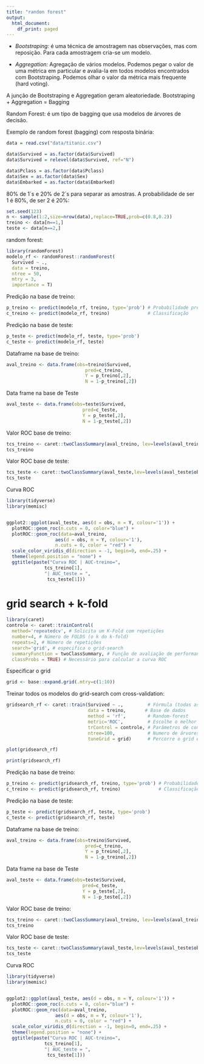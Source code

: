 ```yaml
---
title: "randon forest"
output:
  html_document:
    df_print: paged
---
```


- *Bootstraping:* é uma técnica de amostragem nas observações, mas com reposição. Para cada amostragem cria-se um modelo.

- *Aggregation:* Agregação de vários modelos. Podemos pegar o valor de uma métrica em particular e avalia-la em todos modelos encontrados com Bootstraping. Podemos olhar o valor da métrica mais frequente (hard voting).

A junção de Bootstraping e Aggregation geram aleatoriedade. 
Bootstraping + Aggregation = Bagging

Random Forest: é um tipo de bagging que usa modelos de árvores de decisão.

Exemplo de random forest (bagging) com resposta binária:

```r
data = read.csv("data/titanic.csv")

data$Survived = as.factor(data$Survived)
data$Survived = relevel(data$Survived, ref="N")

data$Pclass = as.factor(data$Pclass)
data$Sex = as.factor(data$Sex)
data$Embarked = as.factor(data$Embarked)
```

80% de 1´s e 20% de 2´s para separar as amostras. A probabilidade de ser 1 é 80%, de ser 2 é 20%:

```r
set.seed(123)
n <- sample(1:2,size=nrow(data),replace=TRUE,prob=c(0.8,0.2))
treino <- data[n==1,]
teste <- data[n==2,]
```

random forest:
```r
library(randomForest)
modelo_rf <- randomForest::randomForest(
  Survived ~ ., 
  data = treino, 
  ntree = 50,
  mtry = 3, 
  importance = T)
```

Predição na base de treino:

```r
p_treino <- predict(modelo_rf, treino, type='prob') # Probabilidade predita
c_treino <- predict(modelo_rf, treino)              # Classificação
```

Predição na base de teste:

```r
p_teste <- predict(modelo_rf, teste, type='prob')
c_teste <- predict(modelo_rf, teste)
```

Dataframe na base de treino:

```r
aval_treino <- data.frame(obs=treino$Survived, 
                             pred=c_treino,
                             Y = p_treino[,2],
                             N = 1-p_treino[,2])
```

Data frame na base de Teste

```r
aval_teste <- data.frame(obs=teste$Survived, 
                            pred=c_teste,
                            Y = p_teste[,2],
                            N = 1-p_teste[,2])
```

Valor ROC base de treino:

```r
tcs_treino <- caret::twoClassSummary(aval_treino, lev=levels(aval_treino$obs))
tcs_treino
```

Valor ROC base de teste:
```r
tcs_teste <- caret::twoClassSummary(aval_teste,lev=levels(aval_teste$obs))
tcs_teste
```

Curva ROC

```r
library(tidyverse)
library(memisc)


ggplot2::ggplot(aval_teste, aes(d = obs, m = Y, colour='1')) + 
  plotROC::geom_roc(n.cuts = 0, color="blue") +
  plotROC::geom_roc(data=aval_treino,
                  aes(d = obs, m = Y, colour='1'),
                  n.cuts = 0, color = "red") +
  scale_color_viridis_d(direction = -1, begin=0, end=.25) +
  theme(legend.position = "none") +
  ggtitle(paste("Curva ROC | AUC-treino=",
              tcs_treino[1],
              "| AUC_teste = ",
               tcs_teste[1]))
```

# grid search + k-fold
  
```r
library(caret)
controle <- caret::trainControl(
  method='repeatedcv', # Solicita um K-Fold com repetições
  number=4, # Número de FOLDS (o k do k-fold)
  repeats=2, # Número de repetições
  search='grid', # especifica o grid-search
  summaryFunction = twoClassSummary, # Função de avaliação de performance
  classProbs = TRUE) # Necessário para calcular a curva ROC
```


Especificar o grid

```r
grid <- base::expand.grid(.mtry=c(1:10))
```


Treinar todos os modelos do grid-search com cross-validation:

```r
gridsearch_rf <- caret::train(Survived ~ .,         # Fórmula (todas as variáveis)
                              data = treino,       # Base de dados
                              method = 'rf',        # Random-forest
                              metric='ROC',         # Escolhe o melhor por essa métrica
                              trControl = controle, # Parâmetros de controle do algoritmo
                              ntree=100,            # Numero de árvores
                              tuneGrid = grid)      # Percorre o grid especificado aqui

plot(gridsearch_rf)
```

```r
print(gridsearch_rf)
```
Predição na base de treino:

```r
p_treino <- predict(gridsearch_rf, treino, type='prob') # Probabilidade predita
c_treino <- predict(gridsearch_rf, treino)              # Classificação
```

Predição na base de teste:

```r
p_teste <- predict(gridsearch_rf, teste, type='prob')
c_teste <- predict(gridsearch_rf, teste)
```

Dataframe na base de treino:

```r
aval_treino <- data.frame(obs=treino$Survived, 
                             pred=c_treino,
                             Y = p_treino[,2],
                             N = 1-p_treino[,2])
```

Data frame na base de Teste

```r
aval_teste <- data.frame(obs=teste$Survived, 
                            pred=c_teste,
                            Y = p_teste[,2],
                            N = 1-p_teste[,2])
```

Valor ROC base de treino:

```r
tcs_treino <- caret::twoClassSummary(aval_treino, lev=levels(aval_treino$obs))
tcs_treino
```

Valor ROC base de teste:
```r
tcs_teste <- caret::twoClassSummary(aval_teste,lev=levels(aval_teste$obs))
tcs_teste
```

Curva ROC

```r
library(tidyverse)
library(memisc)


ggplot2::ggplot(aval_teste, aes(d = obs, m = Y, colour='1')) + 
  plotROC::geom_roc(n.cuts = 0, color="blue") +
  plotROC::geom_roc(data=aval_treino,
                  aes(d = obs, m = Y, colour='1'),
                  n.cuts = 0, color = "red") +
  scale_color_viridis_d(direction = -1, begin=0, end=.25) +
  theme(legend.position = "none") +
  ggtitle(paste("Curva ROC | AUC-treino=",
              tcs_treino[1],
              "| AUC_teste = ",
               tcs_teste[1]))
```


  
